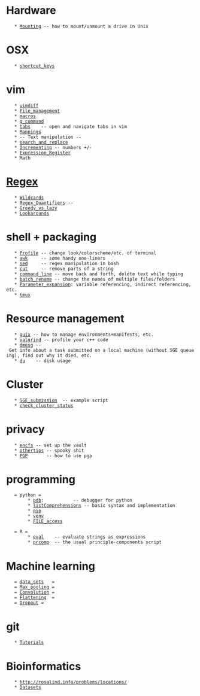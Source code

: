 = Hardware =
    * [[Mounting]] -- how to mount/unmount a drive in Unix

= OSX =
    * [[shortcut_keys]]

= vim =
    * [[vimdiff]]
    * [[File_management]]
    * [[macros]]
    * [[g_command]]
    * [[tabs]]    -- open and navigate tabs in vim
    * [[Mappings]]
    * -- Text manipulation --
    * [[search_and_replace]]
    * [[Incrementing]] -- numbers +/-
    * [[Expression_Register]]
    * Math

= [[Regex]] =
    * [[Wildcards]]
    * [[Regex_Quantifiers]] --
    * [[Greedy_vs_lazy]]
    * [[Lookarounds]]

= shell + packaging =
    * [[Profile]] -- change look/colorscheme/etc. of terminal
    * [[awk]]     -- some handy one-liners
    * [[sed]]     -- regex manipulation in bash
    * [[cut]]     -- remove parts of a string
    * [[command_line]] -- move back and forth, delete text while typing
    * [[batch_rename]] -- change the names of multiple files/folders
    * [[Parameter_expansion]]: variable referencing, indirect referencing, etc.
    * [[tmux]]

= Resource management =
    * [[guix]] -- how to manage environments+manifests, etc.
    * [[valgrind]] -- profile your c++ code
    * [[dmesg]] -- Get info about a task submitted on a local machine (without SGE queueing), find out why it died, etc.
    * [[du]]    -- disk usage

= Cluster =

    * [[SGE_submission]]  -- example script
    * [[check_cluster_status]]

= privacy =
    * [[encfs]] -- set up the vault
    * [[othertips]] -- spooky shit
    * [[PGP]]       -- how to use pgp

= programming =
    = python =
         * [[pdb]]:           -- debugger for python
         * [[listComprehensions]] -- basic syntax and implementation
         * [[pip]]
         * [[venv]]
         * [[FILE_access]]

    = R =
         * [[eval]]    -- evaluate strings as expressions
         * [[prcomp]]  -- the usual principle-components script

= Machine learning =
    = [[data_sets]]   =
    = [[Max_pooling]] =
    = [[Convolution]] =
    = [[Flattening]]  =
    = [[Dropout]] =

= git =
    * [[Tutorials]]
= Bioinformatics =
    * http://rosalind.info/problems/locations/
    * [[Datasets]]
